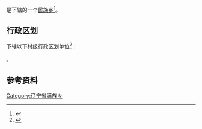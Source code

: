 {{中国乡级行政区|21/14/81/209/000}}

'''{{PAGENAMEBASE}}'''是{{PRC admin/fullname|21/14/81/209/000|3}}下辖的一个[[民族乡|民族乡]]<ref>{{PRC admin/ref sgc|{{PRC admin/parent|21/14/81/209/000}}}}</ref>。

== 行政区划 ==
{{PAGENAMEBASE}}下辖以下村级行政区划单位<ref>{{PRC admin/ref sgc|21/14/81/209/000}}</ref>：

{{PRC admin/children|21/14/81/209/000}}。

== 参考资料 ==
{{reflist}}

{{辽宁行政区划小作品}}
{{PRC admin/navcat|21/14/81/209/000}}
[[Category:辽宁省满族乡|Category:辽宁省满族乡]]